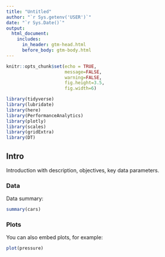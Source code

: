 ```yaml
---
title: "Untitled"
author: "`r Sys.getenv('USER')`"
date: "`r Sys.Date()`"
output: 
  html_document:
    includes:
      in_header: gtm-head.html
      before_body: gtm-body.html
---
```


```r
knitr::opts_chunk$set(echo = TRUE,
                      message=FALSE,
                      warning=FALSE,
                      fig.height=3.5,
                      fig.width=6)

library(tidyverse)
library(lubridate)
library(here)
library(PerformanceAnalytics)
library(plotly)
library(scales)
library(gridExtra)
library(DT)

```

## Intro {.tabset}

Introduction with description, objectives, key data parameters.

### Data

Data summary:

```r
summary(cars)
```

### Plots

You can also embed plots, for example:

```r
plot(pressure)
```
